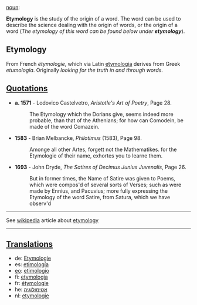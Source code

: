 [[noun]]:

'''Etymology''' is the study of the origin of a word. The word can be used to describe the science dealing with the origin of words, or the origin of a word (''The etymology of this word can be found below under '''etymology''''').

==Etymology==

From French ''&eacute;tymologie'', which via Latin [[etymologia]] derives from Greek ''etumologia''. Originally ''looking for the truth in and through words''.

==[[w:Quotation|Quotation]]s==

*'''a. 1571''' - Lodovico Castelvetro, ''Aristotle's Art of Poetry'', Page 28.
*:The Etymology which the Dorians give, seems indeed more probable, than that of the Athenians; for how can Comodein, be made of the word Comazein.

*'''1583''' - Brian Melbancke, ''Philotimus'' (1583), Page 98.
*:Amonge all other Artes, forgett not the Mathematikes. for the Etymologie of their name, exhortes you to learne them.

*'''1693''' - John Dryde, ''The Satires of Decimus Junius Juvenalis'', Page 26.
*:But in former times, the Name of Satire was given to Poems, which were compos'd of several sorts of Verses; such as were made by Ennius, and Pacuvius; more fully expressing the Etymology of the word Satire, from Satura, which we have observ'd
-----
See [[wikipedia]] article about [[w:etymology|etymology]]

-----
==[[Translation]]s==

* de: [[Etymologie]]
* es: [[etimología]]
* [[eo]]: [[etimologio]]
* fi: [[etymologia]]
* fr: [[étymologie]]
* he: [[אטימולוגיה]]
* nl: [[etymologie]]